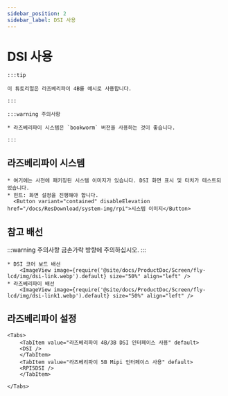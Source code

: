 ```yaml
---
sidebar_position: 2
sidebar_label: DSI 사용
---
```







# DSI 사용

    :::tip

    이 튜토리얼은 라즈베리파이 4B를 예시로 사용합니다.

    :::

    :::warning 주의사항

    * 라즈베리파이 시스템은 `bookworm` 버전을 사용하는 것이 좋습니다.

    :::

## 라즈베리파이 시스템
    * 여기에는 사전에 패키징된 시스템 이미지가 있습니다. DSI 화면 표시 및 터치가 테스트되었습니다.
    * 힌트: 화면 설정을 진행해야 합니다.
      <Button variant="contained" disableElevation href="/docs/ResDownload/system-img/rpi">시스템 이미지</Button>

## 참고 배선

:::warning 주의사항
금손가락 방향에 주의하십시오.
:::


    * DSI 코어 보드 배선
        <ImageView image={require('@site/docs/ProductDoc/Screen/fly-lcd/img/dsi-link.webp').default} size="50%" align="left" />
    * 라즈베리파이 배선
        <ImageView image={require('@site/docs/ProductDoc/Screen/fly-lcd/img/dsi-link1.webp').default} size="50%" align="left" />

## 라즈베리파이 설정

    <Tabs>
        <TabItem value="라즈베리파이 4B/3B DSI 인터페이스 사용" default>
        <DSI />
        </TabItem>
        <TabItem value="라즈베리파이 5B Mipi 인터페이스 사용" default>
        <RPI5DSI />
        </TabItem>

    </Tabs>